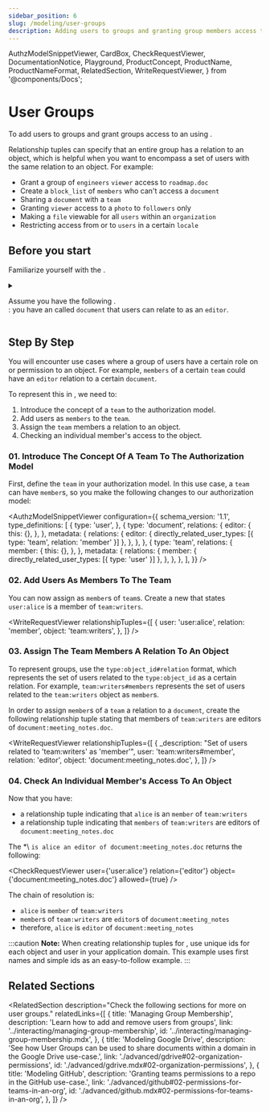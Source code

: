 ```yaml
---
sidebar_position: 6
slug: /modeling/user-groups
description: Adding users to groups and granting group members access to an object
---
```


  AuthzModelSnippetViewer,
  CardBox,
  CheckRequestViewer,
  DocumentationNotice,
  Playground,
  ProductConcept,
  ProductName,
  ProductNameFormat,
  RelatedSection,
  WriteRequestViewer,
} from '@components/Docs';

# User Groups

<DocumentationNotice />

To add users to groups and grant groups access to an <ProductConcept section="what-is-an-object" linkName="object" /> using <ProductName format={ProductNameFormat.ProductLink}/>.

<CardBox title="When to use" appearance="filled">

Relationship tuples can specify that an entire group has a relation to an object, which is helpful when you want to encompass a set of users with the same relation to an object. For example:

- Grant a group of `engineers` `viewer` access to `roadmap.doc`
- Create a `block_list` of `members` who can't access a `document`
- Sharing a `document` with a `team`
- Granting `viewer` access to a `photo` to `followers` only
- Making a `file` viewable for all `users` within an `organization`
- Restricting access from or to `users` in a certain `locale`

</CardBox>

## Before you start

Familiarize yourself with the <ProductConcept />.

<details>
<summary>

Assume you have the following <ProductConcept section="what-is-an-authorization-model" linkName="authorization model" />.<br />: you have an _<ProductConcept section="what-is-an-object" linkName="object" />_ called `document` that users can relate to as an `editor`.

</summary>

<AuthzModelSnippetViewer
  configuration={{
    schema_version: '1.1',
    type_definitions: [
      {
        type: 'user',
      },
      {
        type: 'document',
        relations: {
          editor: {
            this: {},
          },
        },
        metadata: {
          relations: {
            editor: { directly_related_user_types: [{ type: 'user' }] },
          },
        },
      },
    ],
  }}
/>

<hr />

In addition, you will need to know the following:

### Direct Access

You need to know how to create an authorization model and a relationship tuple to grant a user access to an object. To learn more, see [direct access](./direct-access.mdx).

### <ProductName format={ProductNameFormat.ShortForm}/> Concepts

- A <ProductConcept section="what-is-a-type" linkName="Type" />: a class of objects that have similar characteristics.
- A <ProductConcept section="what-is-a-user" linkName="User" />: an entity in the system that can be related to an object.
- A <ProductConcept section="what-is-a-relation" linkName="Relation" />: a string defined in the type definition of an authorization model that defines the possibility of a relationship between an object of the same type as the type definition and a user in the system.
- An <ProductConcept section="what-is-an-object" linkName="Object" />: represents an entity in the system. Users' relationships to it can be defined with relationship tuples and the authorization model.
- A <ProductConcept section="what-is-a-relationship-tuple" linkName="Relationship Tuple" />: a grouping consisting of a user, a relation and an object stored in <ProductName format={ProductNameFormat.ShortForm}/>.

</details>

<Playground />

## Step By Step

You will encounter use cases where a group of users have a certain role on or permission to an object. For example, `members` of a certain `team` could have an `editor` relation to a certain `document`.

To represent this in <ProductName format={ProductNameFormat.ShortForm}/>, we need to:

1. Introduce the concept of a `team` to the authorization model.
2. Add users as `members` to the `team`.
3. Assign the `team` members a relation to an object.
4. Checking an individual member's access to the object.

### 01. Introduce The Concept Of A Team To The Authorization Model

First, define the _<ProductConcept section="what-is-an-object" linkName="object" />_ `team` in your authorization model. In this use case, a `team` can have `member`s, so you make the following changes to our authorization model:

<AuthzModelSnippetViewer
  configuration={{
    schema_version: '1.1',
    type_definitions: [
      {
        type: 'user',
      },
      {
        type: 'document',
        relations: {
          editor: {
            this: {},
          },
        },
        metadata: {
          relations: {
            editor: { directly_related_user_types: [{ type: 'team', relation: 'member' }] },
          },
        },
      },
      {
        type: 'team',
        relations: {
          member: {
            this: {},
          },
        },
        metadata: {
          relations: {
            member: { directly_related_user_types: [{ type: 'user' }] },
          },
        },
      },
    ],
  }}
/>

### 02. Add Users As Members To The Team

You can now assign _<ProductConcept section="what-is-a-user" linkName="users" />_ as `member`s of `team`s. Create a new _<ProductConcept section="what-is-a-relationship-tuple" linkName="relationship tuple" />_ that states `user:alice` is a member of `team:writers`.

<WriteRequestViewer
  relationshipTuples={[
    {
      user: 'user:alice',
      relation: 'member',
      object: 'team:writers',
    },
  ]}
/>

### 03. Assign The Team Members A Relation To An Object

To represent groups, use the `type:object_id#relation` format, which represents the set of users related to the `type:object_id` as a certain relation. For example, `team:writers#members` represents the set of users related to the `team:writers` object as `member`s.

In order to assign `member`s of a `team` a relation to a `document`, create the following relationship tuple stating that members of `team:writers` are editors of `document:meeting_notes.doc`.

<WriteRequestViewer
  relationshipTuples={[
    {
      _description: "Set of users related to 'team:writers' as 'member'",
      user: 'team:writers#member',
      relation: 'editor',
      object: 'document:meeting_notes.doc',
    },
  ]}
/>

### 04. Check An Individual Member's Access To An Object

Now that you have:

- a relationship tuple indicating that `alice` is an `member` of `team:writers`
- a relationship tuple indicating that `members` of `team:writers` are editors of `document:meeting_notes.doc`

The \*<ProductConcept section="what-is-a-check-request" linkName="check" />\ `is alice an editor of document:meeting_notes.doc` returns the following:

<CheckRequestViewer user={'user:alice'} relation={'editor'} object={'document:meeting_notes.doc'} allowed={true} />

The chain of resolution is:

- `alice` is `member` of `team:writers`
- `member`s of `team:writers` are `editor`s of `document:meeting_notes`  
- therefore, `alice` is `editor` of `document:meeting_notes`

:::caution
**Note:** When creating relationship tuples for <ProductName format={ProductNameFormat.ShortForm}/>,  use unique ids for each object and user in your application domain. This example uses first names and simple ids as an easy-to-follow example.
:::

## Related Sections

<RelatedSection
  description="Check the following sections for more on user groups."
  relatedLinks={[
    {
      title: 'Managing Group Membership',
      description: 'Learn how to add and remove users from groups',
      link: '../interacting/managing-group-membership',
      id: '../interacting/managing-group-membership.mdx',
    },
    {
      title: 'Modeling Google Drive',
      description: 'See how User Groups can be used to share documents within a domain in the Google Drive use-case.',
      link: './advanced/gdrive#02-organization-permissions',
      id: './advanced/gdrive.mdx#02-organization-permissions',
    },
    {
      title: 'Modeling GitHub',
      description: 'Granting teams permissions to a repo in the GitHub use-case.',
      link: './advanced/github#02-permissions-for-teams-in-an-org',
      id: './advanced/github.mdx#02-permissions-for-teams-in-an-org',
    },
  ]}
/>
